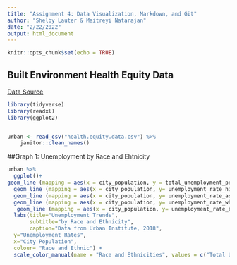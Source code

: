 ```yaml
---
title: "Assignment 4: Data Visualization, Markdown, and Git"
author: "Shelby Lauter & Maitreyi Natarajan"
date: "2/22/2022"
output: html_document
---
```


```r
knitr::opts_chunk$set(echo = TRUE)
```

## Built Environment Health Equity Data

[Data Source](https://datacatalog.urban.org/dataset/72-small-and-medium-size-cities-built-environment-and-health-equity-dataset)

```r
library(tidyverse)
library(readxl)
library(ggplot2)


urban <- read_csv("health.equity.data.csv") %>%
    janitor::clean_names()

```
##Graph 1: Unemployment by Race and Ehtnicity

```r
urban %>%
  ggplot()+
geom_line (mapping = aes(x = city_population, y = total_unemployment_percent), color="#CC6666",size=1)+
  geom_line (mapping = aes(x = city_population, y= unemployment_rate_hispanic_or_latino_origin_of_any_race), color="#9999CC", size=1)+
  geom_line (mapping = aes(x = city_population, y= unemployment_rate_asian_alone), color="#800080", size=1)+
  geom_line (mapping = aes(x = city_population, y= unemployment_rate_white_alone), color="#FFDB58", size=1)+
   geom_line (mapping = aes(x = city_population, y= unemployment_rate_black_or_african_american_alone), color="#00FF00", size=1)+
  labs(title="Unemployment Trends",
       subtitle="by Race and Ethnicity",
       caption="Data from Urban Institute, 2018",
  y="Unemployment Rates",
  x="City Population",
  colour= "Race and Ethnic") +
  scale_color_manual(name = "Race and Ethnicities", values = c("Total Unemployment Percent" = "#CC6666", "Hispanic or Latino Origin of Any Race" = "#9999CC", "Asian" = "#800080", "White" = "#FFDB58", "Black or African American" = "#00FF00"))

```












